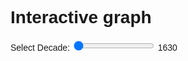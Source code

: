 # Interactive graph

<style>
  * {
    font-family: sans-serif;
  }
</style> 

<div id="plot">
<div>
  <label for="decade-slider">Select Decade:</label>
  <input type="range" id="decade-slider" min="1630" max="1980" step="10" value="1630">
  <span id="selected-decade">1630</span>
</div>

<script src="https://cdn.jsdelivr.net/npm/d3@7"></script>
<script src="scripts/myscript.js"></script>
